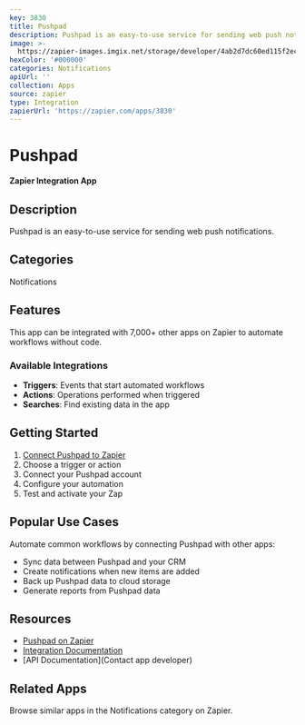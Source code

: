 ```yaml
---
key: 3830
title: Pushpad
description: Pushpad is an easy-to-use service for sending web push notifications.
image: >-
  https://zapier-images.imgix.net/storage/developer/4ab2d7dc60ed115f2ecc519564440253.png?auto=format%2Ccompress&ixlib=python-3.0.0&q=50
hexColor: '#000000'
categories: Notifications
apiUrl: ''
collection: Apps
source: zapier
type: Integration
zapierUrl: 'https://zapier.com/apps/3830'
---
```

# Pushpad

**Zapier Integration App**

## Description

Pushpad is an easy-to-use service for sending web push notifications.

## Categories

Notifications

## Features

This app can be integrated with 7,000+ other apps on Zapier to automate workflows without code.

### Available Integrations

- **Triggers**: Events that start automated workflows
- **Actions**: Operations performed when triggered
- **Searches**: Find existing data in the app

## Getting Started

1. [Connect Pushpad to Zapier](https://zapier.com/apps/3830)
2. Choose a trigger or action
3. Connect your Pushpad account
4. Configure your automation
5. Test and activate your Zap

## Popular Use Cases

Automate common workflows by connecting Pushpad with other apps:

- Sync data between Pushpad and your CRM
- Create notifications when new items are added
- Back up Pushpad data to cloud storage
- Generate reports from Pushpad data

## Resources

- [Pushpad on Zapier](https://zapier.com/apps/3830)
- [Integration Documentation](https://zapier.com/apps/3830/integrations)
- [API Documentation](Contact app developer)

## Related Apps

Browse similar apps in the Notifications category on Zapier.
